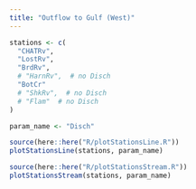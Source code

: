 ```yaml
---
title: "Outflow to Gulf (West)"
---
```


```R
stations <- c(
  "CHATRv",
  "LostRv",
  "BrdRv",
  # "HarnRv",  # no Disch
  "BotCr"
  # "ShkRv",  # no Disch
  # "Flam"  # no Disch
)

param_name <- "Disch"

source(here::here("R/plotStationsLine.R"))
plotStationsLine(stations, param_name)

source(here::here("R/plotStationsStream.R"))
plotStationsStream(stations, param_name)


```

